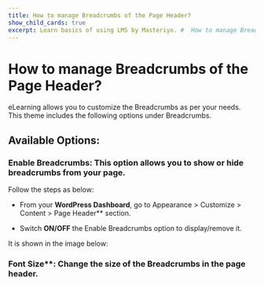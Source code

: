 ---
title: How to manage Breadcrumbs of the Page Header?
show_child_cards: true
excerpt: Learn basics of using LMS by Masteriyo. #  How to manage Breadcrumbs of the Page Header.
---

#  How to manage Breadcrumbs of the Page Header?

eLearning allows you to customize the Breadcrumbs as per your needs. This theme includes the following options under Breadcrumbs.

## Available Options:

### Enable Breadcrumbs: This option allows you to show or hide breadcrumbs from your page.

Follow the steps as below:

- From your **WordPress Dashboard**, go to Appearance > Customize > Content > Page Header** section.

- Switch **ON/OFF** the Enable Breadcrumbs option to display/remove it.

It is shown in the image below:



### Font Size**: Change the size of the Breadcrumbs in the page header.
